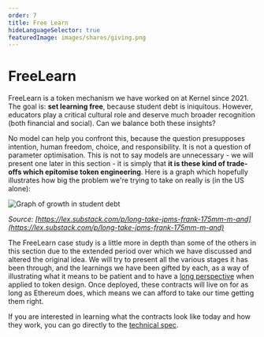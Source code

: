 ```yaml
---
order: 7
title: Free Learn
hideLanguageSelector: true
featuredImage: images/shares/giving.png
---
```


# FreeLearn

FreeLearn is a token mechanism we have worked on at Kernel since 2021. The goal is: **set learning free**, because student debt is iniquitous. However, educators play a critical cultural role and deserve much broader recognition (both financial and social). Can we balance both these insights?

No model can help you confront this, because the question presupposes intention, human freedom, choice, and responsibility. It is not a question of parameter optimisation. This is not to say models are unnecessary - we will present one later in this section - it is simply that **it is these kind of trade-offs which epitomise token engineering**. Here is a graph which hopefully illustrates how big the problem we're trying to take on really is (in the US alone):

![Graph of growth in student debt](/images/build/student-debt.webp)

_Source: [https://lex.substack.com/p/long-take-jpms-frank-175mm-m-and](https://lex.substack.com/p/long-take-jpms-frank-175mm-m-and)_

The FreeLearn case study is a little more in depth than some of the others in this section due to the extended period over which we have discussed and altered the original idea. We will try to present all the various stages it has been through, and the learnings we have been gifted by each, as a way of illustrating what it means to be patient and to have a [long perspective](https://archive.devcon.org/archive/watch/4/a-conversation-with-stewart-brand/) when applied to token design. Once deployed, these contracts will live on for as long as Ethereum does, which means we can afford to take our time getting them right.

If you are interested in learning what the contracts look like today and how they work, you can go directly to the [technical spec](/build/token-studies/free-learn/spec/).